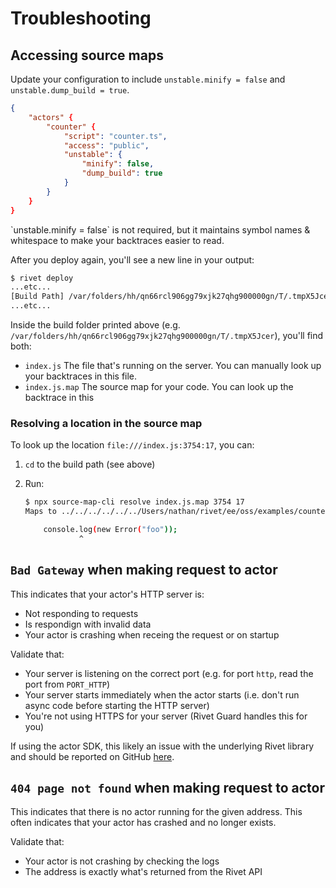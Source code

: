 # Troubleshooting

## Accessing source maps

Update your configuration to include `unstable.minify = false` and `unstable.dump_build = true`.

```json {{ "title": "rivet.json" }}
{
	"actors" {
		"counter" {
			"script": "counter.ts",
			"access": "public",
			"unstable": {
				"minify": false,
				"dump_build": true
			}
		}
	}
}
```

<Tip>
    `unstable.minify = false` is not required, but it maintains symbol names & whitespace to make your backtraces easier to read.
</Tip>

After you deploy again, you'll see a new line in your output:

```sh
$ rivet deploy
...etc...
[Build Path] /var/folders/hh/qn66rcl906gg79xjk27qhg900000gn/T/.tmpX5Jcer
...etc...
```

Inside the build folder printed above (e.g. `/var/folders/hh/qn66rcl906gg79xjk27qhg900000gn/T/.tmpX5Jcer`), you'll find both:

- `index.js` The file that's running on the server. You can manually look up your backtraces in this file.
- `index.js.map` The source map for your code. You can look up the backtrace in this

### Resolving a location in the source map

To look up the location `file:///index.js:3754:17`, you can:

1. `cd` to the build path (see above)
2. Run:

    ```sh
    $ npx source-map-cli resolve index.js.map 3754 17
    Maps to ../../../../../../Users/nathan/rivet/ee/oss/examples/counter/counter.ts:39:14

        console.log(new Error("foo"));
                ^
    ```

## `Bad Gateway` when making request to actor

This indicates that your actor's HTTP server is:

- Not responding to requests
- Is respondign with invalid data
- Your actor is crashing when receing the request or on startup

Validate that:

- Your server is listening on the correct port (e.g. for port `http`, read the port from `PORT_HTTP`)
- Your server starts immediately when the actor starts (i.e. don't run async code before starting the HTTP server)
- You're not using HTTPS for your server (Rivet Guard handles this for you)

If using the actor SDK, this likely an issue with the underlying Rivet library and should be reported on GitHub [here](https://github.com/rivet-gg/rivet/issues/new/choose).

## `404 page not found` when making request to actor

This indicates that there is no actor running for the given address. This often indicates that your actor has crashed and no longer exists.

Validate that:

- Your actor is not crashing by checking the logs
- The address is exactly what's returned from the Rivet API

